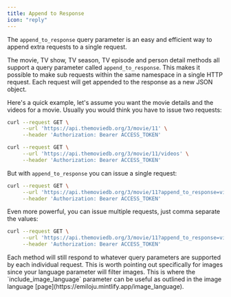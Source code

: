 ```yaml
---
title: Append to Response
icon: "reply"
---
```



The `append_to_response` query parameter is an easy and efficient way to append extra requests to a single request. 

The movie, TV show, TV season, TV episode and person detail methods all support a query parameter called `append_to_response`. 
This makes it possible to make sub requests within the same namespace in a single HTTP request. Each request will get appended to the response as a new JSON object.

Here's a quick example, let's assume you want the movie details and the videos for a movie. Usually you would think you have to issue two requests:

```bash Examples 
curl --request GET \
     --url 'https://api.themoviedb.org/3/movie/11' \
     --header 'Authorization: Bearer ACCESS_TOKEN'

curl --request GET \
     --url 'https://api.themoviedb.org/3/movie/11/videos' \
     --header 'Authorization: Bearer ACCESS_TOKEN'
```

But with `append_to_response` you can issue a single request:


```bash Example
curl --request GET \
     --url 'https://api.themoviedb.org/3/movie/11?append_to_response=videos' \
     --header 'Authorization: Bearer ACCESS_TOKEN'
```
Even more powerful, you can issue multiple requests, just comma separate the values:

```bash Example
curl --request GET \
     --url 'https://api.themoviedb.org/3/movie/11?append_to_response=videos,images' \
     --header 'Authorization: Bearer ACCESS_TOKEN'
```

<Note>
Each method will still respond to whatever query parameters are supported by each individual request. 
This is worth pointing out specifically for images since your language parameter will filter images. 
This is where the `include_image_language` parameter can be useful as outlined in the image language [page](https://emiloju.mintlify.app/image_language).
</Note>
